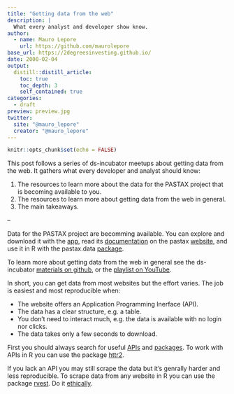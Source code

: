 ```yaml
---
title: "Getting data from the web"
description: |
  What every analyst and developer show know.
author:
  - name: Mauro Lepore
    url: https://github.com/maurolepore
base_url: https://2degreesinvesting.github.io/
date: 2000-02-04
output: 
  distill::distill_article:
    toc: true
    toc_depth: 3
    self_contained: true
categories:
  - draft
preview: preview.jpg
twitter:
  site: "@mauro_lepore"
  creator: "@mauro_lepore"
---
```


```r
knitr::opts_chunk$set(echo = FALSE)
```

This post follows a series of ds-incubator meetups about getting data from the
web. It gathers what every developer and analyst should know:

1. The resources to learn more about the data for the PASTAX project that is
becoming available to you.
2. The resources to learn more about getting data from the web in general.
3. The main takeaways.

--

Data for the PASTAX project are becomming available. You can explore and
download it with the [app](https://twodii.shinyapps.io/pastax-data/),
read its [documentation](https://2degreesinvesting.github.io/pastax.data/reference) on
the pastax [website](https://2degreesinvesting.github.io/pastax.data), and use
it in R with the pastax.data [package](https://github.com/2DegreesInvesting/pastax.data).

To learn more about getting data from the web in general see the ds-incubator
[materials on github](https://github.com/2DegreesInvesting/ds.webdata), or the
[playlist on
YouTube](https://youtube.com/playlist?list=PLvgdJdJDL-AN_PBkgdD7xgrINsxYUPbwC).

In short, you can get data from most websites but the effort varies. The job is
easiest and most reproducible when:

* The website offers an Application Programming Inerface (API).
* The data has a clear structure, e.g. a table.
* You don't need to interact much, e.g. the data is available with no login nor
clicks.
* The data takes only a few seconds to download.

First you should always search for useful
[APIs](https://github.com/2DegreesInvesting/resources/issues/295) and
[packages](https://r-hub.github.io/pkgsearch/). To work with APIs in R you can
use the package [httr2](https://httr2.r-lib.org/index.html).

If you lack an API you may still scrape the data but it's genrally harder and
less reproducible. To scrape data from any website in R you can use the package
[rvest](https://rvest.tidyverse.org/). Do it
[ethically](https://towardsdatascience.com/ethics-in-web-scraping-b96b18136f01).
